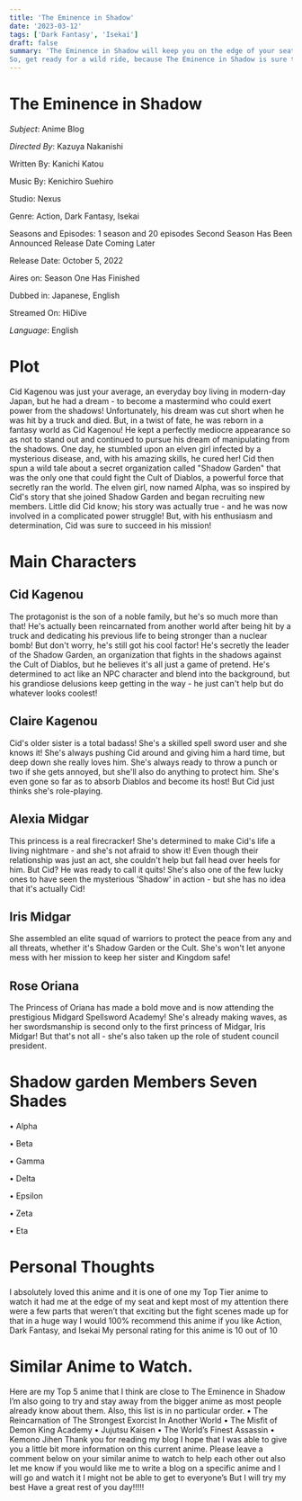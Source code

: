 ```yaml
---
title: 'The Eminence in Shadow'
date: '2023-03-12'
tags: ['Dark Fantasy', 'Isekai']
draft: false
summary: 'The Eminence in Shadow will keep you on the edge of your seat as you follow the characters on their journey of absolute Power. 
So, get ready for a wild ride, because The Eminence in Shadow is sure to be an unforgettable experience!'
---
```


# The Eminence in Shadow

_Subject_: Anime Blog

_Directed By_: Kazuya Nakanishi

Written By: Kanichi Katou

Music By: Kenichiro Suehiro 

Studio: Nexus

Genre: Action, Dark Fantasy, Isekai

Seasons and Episodes: 1 season and 20 episodes Second Season Has Been Announced Release Date Coming Later

Release Date: October 5, 2022 

Aires on: Season One Has Finished

Dubbed in: Japanese, English

Streamed On: HiDive

_Language_: English

# Plot

Cid Kagenou was just your average, an everyday boy living in modern-day Japan, but he had a dream - to become a mastermind who could exert power from the shadows! Unfortunately, his dream was cut short when he was hit by a truck and died. But, in a twist of fate, he was reborn in a fantasy world as Cid Kagenou! 
He kept a perfectly mediocre appearance so as not to stand out and continued to pursue his dream of manipulating from the shadows. One day, he stumbled upon an elven girl infected by a mysterious disease, and, with his amazing skills, he cured her! Cid then spun a wild tale about a secret organization called "Shadow Garden" 
that was the only one that could fight the Cult of Diablos, a powerful force that secretly ran the world. The elven girl, now named Alpha, was so inspired by Cid's story that she joined Shadow Garden and began recruiting new members. Little did Cid know; his story was actually true - and he was now involved in a complicated power struggle! 
But, with his enthusiasm and determination, Cid was sure to succeed in his mission!

# Main Characters

## Cid Kagenou
The protagonist is the son of a noble family, but he's so much more than that! He's actually been reincarnated from another world after being hit by a truck and dedicating his previous life to being stronger than a nuclear bomb! But don't worry, he's still got his cool factor! He's secretly the leader of the Shadow Garden, an organization that fights in the shadows against the Cult of Diablos, but he believes it's all just a game of pretend. He's determined to act like an NPC character and blend into the background, but his grandiose delusions keep getting in the way - he just can't help but do whatever looks coolest!

## Claire Kagenou
Cid's older sister is a total badass! She's a skilled spell sword user and she knows it! She's always pushing Cid around and giving him a hard time, but deep down she really loves him. She's always ready to throw a punch or two if she gets annoyed, but she'll also do anything to protect him. She's even gone so far as to absorb Diablos and become its host! But Cid just thinks she's role-playing.

## Alexia Midgar
This princess is a real firecracker! She's determined to make Cid's life a living nightmare - and she's not afraid to show it! Even though their relationship was just an act, she couldn't help but fall head over heels for him. But Cid? He was ready to call it quits! She's also one of the few lucky ones to have seen the mysterious 'Shadow' in action - but she has no idea that it's actually Cid! 

## Iris Midgar
She assembled an elite squad of warriors to protect the peace from any and all threats, whether it's Shadow Garden or the Cult. She's won't let anyone mess with her mission to keep her sister and Kingdom safe!

## Rose Oriana
The Princess of Oriana has made a bold move and is now attending the prestigious Midgard Spellsword Academy! She's already making waves, as her swordsmanship is second only to the first princess of Midgar, Iris Midgar! But that's not all - she's also taken up the role of student council president.


# Shadow garden Members Seven Shades

•	Alpha

•	Beta

•	Gamma

•	Delta

•	Epsilon

•	Zeta

•	Eta


# Personal Thoughts

I absolutely loved this anime and it is one of one my Top Tier anime to watch it had me at the edge of my seat and kept most of my attention 
there were a few parts that weren’t that exciting but the fight scenes  made up for that in a huge way I would 100% recommend this anime 
if you like Action, Dark Fantasy, and Isekai My personal rating for this anime is 10 out of 10

# Similar Anime to Watch.

Here are my Top 5 anime that I think are close to The Eminence in Shadow I’m also going to try and stay away from the bigger anime as most people already know about them. Also, this list is in no particular order. 
•	The Reincarnation of The Strongest Exorcist In Another World
•	The Misfit of Demon King Academy
•	Jujutsu Kaisen
•	The World’s Finest Assassin
•	Kemono Jihen
Thank you for reading my blog I hope that I was able to give you a little bit more information on this current anime. 
Please leave a comment below on your similar anime to watch to help each other out also let me know if you would like me to write a blog on a specific anime and I will go and watch it I might not be able to get to everyone’s But I will try my best Have a great rest of you day!!!!!


